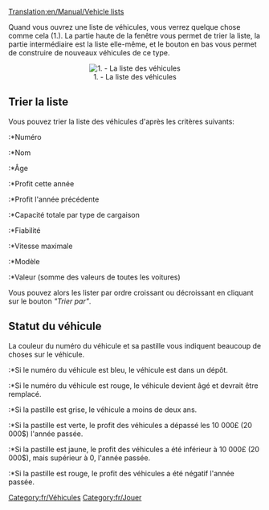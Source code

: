 [[Translation:en/Manual/Vehicle lists]]


Quand vous ouvrez une liste de véhicules, vous verrez quelque chose comme cela (1.). La partie haute de la fenêtre vous permet de trier la liste, la partie intermédiaire est la liste elle-même, et le bouton en bas vous permet de construire de nouveaux véhicules de ce type.

<center>[[File:en/Vehicle list.png|center|frame|1. - La liste des véhicules]]</center>

==Trier la liste==

Vous pouvez trier la liste des véhicules d'après les critères suivants:
:*Numéro
:*Nom
:*Âge
:*Profit cette année
:*Profit l'année précédente
:*Capacité totale par type de cargaison
:*Fiabilité
:*Vitesse maximale
:*Modèle
:*Valeur (somme des valeurs de toutes les voitures)

Vous pouvez alors les lister par ordre croissant ou décroissant en cliquant sur le bouton ''"Trier par"''.

==Statut du véhicule==

La couleur du numéro du véhicule et sa pastille vous indiquent beaucoup de choses sur le véhicule.
:*Si le numéro du véhicule est bleu, le véhicule est dans un dépôt.
:*Si le numéro du véhicule est rouge, le véhicule devient âgé et devrait être remplacé.

:*Si la pastille est grise, le véhicule a moins de deux ans.
:*Si la pastille est verte, le profit des véhicules a dépassé les 10 000£ (20 000$) l'année passée.
:*Si la pastille est jaune, le profit des véhicules a été inférieur à 10 000£ (20 000$), mais supérieur à 0, l'année passée.
:*Si la pastille est rouge, le profit des véhicules a été négatif l'année passée.

[[Category:fr/Véhicules]]
[[Category:fr/Jouer]]